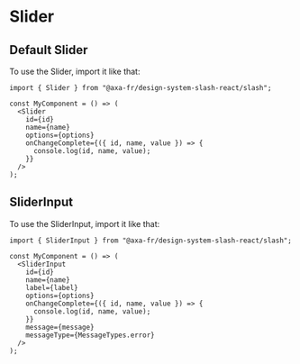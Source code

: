 
<Meta of={SliderStories} />

# Slider

## Default Slider

To use the Slider, import it like that:

```tsx
import { Slider } from "@axa-fr/design-system-slash-react/slash";

const MyComponent = () => (
  <Slider
    id={id}
    name={name}
    options={options}
    onChangeComplete={({ id, name, value }) => {
      console.log(id, name, value);
    }}
  />
);
```

<Canvas of={SliderStories.SliderStory} />
<Controls of={SliderStories.SliderStory} />

## SliderInput

To use the SliderInput, import it like that:

```tsx
import { SliderInput } from "@axa-fr/design-system-slash-react/slash";

const MyComponent = () => (
  <SliderInput
    id={id}
    name={name}
    label={label}
    options={options}
    onChangeComplete={({ id, name, value }) => {
      console.log(id, name, value);
    }}
    message={message}
    messageType={MessageTypes.error}
  />
);
```

<Canvas of={SliderInputStories.SliderInputStory} />
<Controls of={SliderInputStories.SliderInputStory} />
